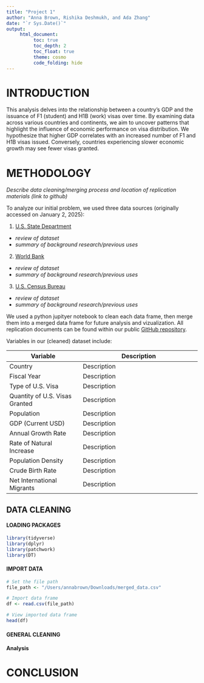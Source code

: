 ```yaml
---
title: "Project 1"
author: "Anna Brown, Rishika Deshmukh, and Ada Zhang"
date: "`r Sys.Date()`"
output:
     html_document:
          toc: true
          toc_depth: 2
          toc_float: true
          theme: cosmo
          code_folding: hide
---
```


# INTRODUCTION
This analysis delves into the relationship between a country's GDP and the issuance of F1 (student) and H1B (work) visas over time. By examining data across various countries and continents, we aim to uncover patterns that highlight the influence of economic performance on visa distribution. We hypothesize that higher GDP correlates with an increased number of F1 and H1B visas issued. Conversely, countries experiencing slower economic growth may see fewer visas granted. 

# METHODOLOGY
*Describe data cleaning/merging process and location of replication materials (link to github)*

To analyze our initial problem, we used three data sources (originally accessed on January 2, 2025):

1. [U.S. State Department](https://travel.state.gov/content/travel/en/legal/visa-law0/visa-statistics/nonimmigrant-visa-statistics.html){.btn .btn-primary}
- *review of dataset*
- *summary of background research/previous uses*

2. [World Bank](https://wits.worldbank.org/CountryProfile/en/country/by-country/startyear/ltst/endyear/ltst/indicator/NY-GDP-MKTP-CD#){.btn .btn-primary}
- *review of dataset*
- *summary of background research/previous uses*

3. [U.S. Census Bureau](https://www.census.gov/data-tools/demo/idb/#/table?dashboard_page=country&COUNTRY_YR_ANIM=2025&menu=tableViz&quickReports=CUSTOM&CUSTOM_COLS=POP,GR,RNI,POP_DENS,CBR,CDR,NMR,NIM&TABLE_RANGE=1997,2014&TABLE_YEARS=1997,1998,1999,2000,2001,2002,2003,2004,2005,2006,2007,2008,2009,2010,2011,2012,2013,2014,2025&TABLE_USE_RANGE=Y&TABLE_USE_YEARS=Y&TABLE_STEP=1&TABLE_ADD_YEARS=2025){.btn .btn-primary}
- *review of dataset*
- *summary of background research/previous uses*

We used a python jupityer notebook to clean each data frame, then merge them into a merged data frame for future analysis and vizualization. All replication documents can be found within our public [GitHub repository](https://github.com/annab0503/DS4002/tree/main/Project%201/Analysis%20Data).

Variables in our (cleaned) dataset include:

| Variable                       | Description                                       |
|--------------------------------|---------------------------------------------------|
| Country                        | Description                                       |
| Fiscal Year                    | Description                                       |
| Type of U.S. Visa              | Description                                       |
| Quantity of U.S. Visas Granted | Description                                       |
| Population                     | Description                                       |
| GDP (Current USD)              | Description                                       |
| Annual Growth Rate             | Description                                       |
| Rate of Natural Increase       | Description                                       |
| Population Density             | Description                                       |
| Crude Birth Rate               | Description                                       |
| Net International Migrants     | Description                                       |

## DATA CLEANING
#### LOADING PACKAGES
```r
library(tidyverse)
library(dplyr)
library(patchwork)
library(DT)
```

#### IMPORT DATA
```r
# Set the file path
file_path <- "/Users/annabrown/Downloads/merged_data.csv"

# Import data frame
df <- read.csv(file_path)

# View imported data frame
head(df)
```
#### GENERAL CLEANING

#### Analysis
# CONCLUSION
